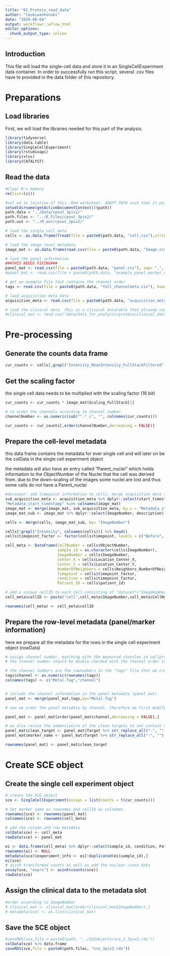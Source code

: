 ```yaml
---
title: "01_Protein_read_data"
author: "toobiwankenobi"
date: "2020-08-04"
output: workflowr::wflow_html
editor_options:
  chunk_output_type: inline
---
```


## Introduction
This file will load the single-cell data and store it in an SingleCellExperiment data container. In order to successfully run this script, several .csv files have to provided in the data folder of this repository.

# Preparations

## Load libraries

First, we will load the libraries needed for this part of the analysis.

```r
library(tidyverse)
library(data.table)
library(SingleCellExperiment)
library(rstudioapi)
library(xlsx)
library(CATALYST)
```

## Read the data

```r
#Clear R's memory
rm(list=ls())

#set wd to location of this .Rmd worksheet. ADAPT PATH such that it points from .Rmd location to cpout folder!
setwd(dirname(getActiveDocumentContext()$path)) 
path.data = "../Data/cpout_3pix2/"
path.files <- "../R_Files/cpout_3pix2/"
path.out <- "../R_out/cpout_3pix2/"

# load the single cell data
cells <- as.data.frame(fread(file = paste0(path.data, "cell.csv"),stringsAsFactors = FALSE))

# load the image level metadata
image_mat <- as.data.frame(read.csv(file = paste0(path.data, "Image.csv"),stringsAsFactors = FALSE))

# load the panel information
###THIS NEEDS FIXING###
panel_mat <- read.csv(file = paste0(path.data, "panel.csv"), sep= ",",  stringsAsFactors = FALSE )
#panel_mat <- read.csv(file = paste0(path.data, "example_panel_marker_classes.csv"), sep= ";",  stringsAsFactors = FALSE )

# get an example file that contains the channel order
tags <- read.csv(file = paste0(path.data, "full_channelmeta.csv"), header = FALSE)

# load acquisition meta data
acquisition_meta <- read.csv(file = paste0(path.data, "acquisition_metadata.csv"), stringsAsFactors = FALSE)

# load the clinical data. this is a clinical datatable that already contains the ImageNumbers. It has been prepared in the clinical metadata preparation.Rmd script (prepared for RNA and protein dataset separately)
#clinical_mat <- read.csv("data/data_for_analysis/protein/clinical_data_protein.csv",stringsAsFactors = FALSE)
```

# Pre-processing

## Generate the counts data frame

```r
cur_counts <- cells[,grepl("Intensity_MeanIntensity_FullStackFiltered",colnames(cells))]
```

## Get the scaling factor
the single cell data needs to be multiplied with the scaling factor (16 bit)

```r
cur_counts <- cur_counts * image_mat$Scaling_FullStack[1]

# to order the channels according to channel number
channelNumber <- as.numeric(sub("^.*_c", "", colnames(cur_counts)))

cur_counts <- cur_counts[,order(channelNumber,decreasing = FALSE)]
```

## Prepare the cell-level metadata
this data frame contains the metadata for ever single cell and will later on be the colData in the single cell experiment object

the metadata will also have an entry called "Parent_nuclei" which holds information to the ObjectNumber of the Nuclei that the cell was derived from.
due to the down-scaling of the images some nuclei are lost and thus some cells do not have a Parent_nuclei
```r
#docaspar: add timepoint information to cells. merge acquisition_meta to image_mat, then image_mat to cells
sub_acquisition_meta <- acquisition_meta %>% dplyr::select(start_timestamp, description)
"Metadata_start_timestamp" %in% colnames(image_mat)
image_mat <- merge(image_mat, sub_acquisition_meta, by.x = "Metadata_start_timestamp", by.y = "start_timestamp")
image_mat_sub <- image_mat %>% dplyr::select(ImageNumber, description) %>% separate(description, c("patient_id", "timepoint", "ROI"))

cells <- merge(cells, image_mat_sub, by= "ImageNumber")

cells[!grepl("Intensity", colnames(cells))] %>% head()
cells$timepoint_factor <- factor(cells$timepoint, levels = c("Before", "After"))

cell_meta <- DataFrame(CellNumber = cells$ObjectNumber,
                       sample_id = as.character(cells$ImageNumber),
                       ImageNumber = cells$ImageNumber,
                       Center_X = cells$Location_Center_X,
                       Center_Y = cells$Location_Center_Y,
                       NumberOfNeighbors = cells$Neighbors_NumberOfNeighbors_8,
                       Timepoint = cells$timepoint_factor,
                       condition = cells$timepoint_factor,
                       Patient_ID = cells$patient_id)

# add a unique cellID to each cell consisting of "dataset"+"ImageNumber"+"ObjectNumber"
cell_meta$cellID <- paste("cell",cell_meta$ImageNumber,cell_meta$CellNumber, sep = "_")

rownames(cell_meta) <- cell_meta$cellID
```

## Prepare the row-level metadata (panel/marker information)
here we prepare all the metadata for the rows in the single cell experiment object (rowData)

```r
# assign channel number, matching with the measured channles in cellprofiler
# the channel number should be double-checked with the channel order in the _full.csv file in the tiff folder to see if the order matches (e.g. Y89 can cause a mismatch)

# the channel numbers are the rownumbers in the "tags" file that we create above
tags$channel <- as.numeric(rownames(tags))
colnames(tags) <- c("Metal.Tag","channel")


# include the channel information in the panel metadata (panel_mat)
panel_mat <- merge(panel_mat,tags,by="Metal.Tag")

# now we order the panel metadata by channel. therefore we first modify the column names

panel_mat <- panel_mat[order(panel_mat$channel,decreasing = FALSE),]

# we also revise the nomenclature of the clean targets to not contain special characters like "-" etc
panel_mat$clean_target <- panel_mat$Target %>% str_replace_all("-", "")
panel_mat$marker_name <- panel_mat$Target %>% str_replace_all("-", "")

rownames(panel_mat) <- panel_mat$clean_target
```

# Create SCE object

## Create the single cell experiment object

```r
# create the SCE object
sce <- SingleCellExperiment(assays = list(counts = t(cur_counts)))

# Set marker name as rownames and cellID as colnames
rownames(sce) <- rownames(panel_mat)
colnames(sce) <- rownames(cell_meta)

# add the column and row metadata
colData(sce) <- cell_meta
rowData(sce) <- panel_mat

ei <- data.frame(cell_meta) %>% dplyr::select(sample_id, condition, Patient_ID)
rownames(ei) <- NULL
metadata(sce)$experiment_info <- ei[!duplicated(ei$sample_id),]
ei(sce)
# asinh transformed counts as well as add the nuclear count data
assay(sce, "exprs") <- asinh(counts(sce))
rowData(sce)
```

## Assign the clinical data to the metadata slot

```r
#order according to ImageNumber
# clinical_mat <- clinical_mat[order(clinical_mat$ImageNumber),]
# metadata(sce) <- as.list(clinical_mat)
```

## Save the SCE object

```r
#saveRDS(sce,file = paste0(path, "../SCEobjects/sce_2_3pix2.rds"))
colData(sce) %>% data.frame
saveRDS(sce,file = paste0(path.files, "sce_3pix2.rds"))
```
